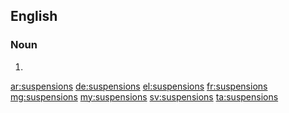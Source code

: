 ==English==

===Noun===
{{head|en}}

# {{plural of|suspension}}

[[ar:suspensions]]
[[de:suspensions]]
[[el:suspensions]]
[[fr:suspensions]]
[[mg:suspensions]]
[[my:suspensions]]
[[sv:suspensions]]
[[ta:suspensions]]